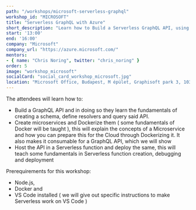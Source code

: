 ```yaml
---
path: "/workshops/microsoft-serverless-graphql"
workshop_id: "MICROSOFT"
title: "Serverless GraphQL with Azure"
short_description: "Learn how to Build a Serverless GraphQL API, using Node.js, Docker and Azure Serverless functions!"
start: '13:00'
end: '16:00'
company: "Microsoft"
company_url: "https://azure.microsoft.com/"
mentors:
- { name: "Chris Noring", twitter: "chris_noring" }
order: 5
image: "workshop_microsoft"
socialCard: "social_card_workshop_microsoft.jpg"
location: "Microsoft Office, Budapest, M épület, Graphisoft park 3, 1031"
---
```


The attendees will learn how to:
- Build a GraphQL API and in doing so they learn the fundamentals of creating a schema, define resolvers and query said API.
- Create microservices and Dockerize them ( some fundamentals of Docker will be taught ), this will explain the concepts of a Microservice and how you can prepare this for the Cloud through Dockerizing it. It also makes it consumable for a GraphQL API, which we will show
- Host the API in a Serverless function and deploy the same, this will teach some fundamentals in Serverless function creation, debugging and deployment

Prerequirements for this workshop:

- Node.js,
- Docker and
- VS Code installed ( we will give out specific instructions to make Serverless work on VS Code )